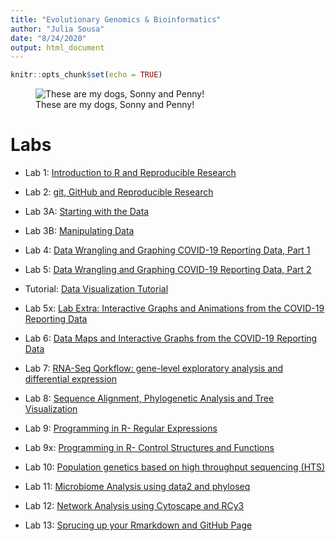```yaml
---
title: "Evolutionary Genomics & Bioinformatics"
author: "Julia Sousa"
date: "8/24/2020"
output: html_document
---
```


```r
knitr::opts_chunk$set(echo = TRUE)
```

![These are my dogs, Sonny and Penny!](IMG_2644.jpg)

# Labs

* Lab 1: [Introduction to R and Reproducible Research](Lab1.html)

* Lab 2: [git, GitHub and Reproducible Research](Lab2.html)

* Lab 3A: [Starting with the Data](Lab3A.html)

* Lab 3B: [Manipulating Data](Lab3B.html)

* Lab 4: [Data Wrangling and Graphing COVID-19 Reporting Data, Part 1](Lab4.html)

* Lab 5: [Data Wrangling and Graphing COVID-19 Reporting Data, Part 2](Lab5.html)

* Tutorial: [Data Visualization Tutorial](data_visualization.html)

* Lab 5x: [Lab Extra: Interactive Graphs and Animations from the COVID-19 Reporting Data](Lab5Extra.html)

* Lab 6: [Data Maps and Interactive Graphs from the COVID-19 Reporting Data](Lab6.html)


* Lab 7: [RNA-Seq Qorkflow: gene-level exploratory analysis and differential expression](Lab7.html)

* Lab 8: [Sequence Alignment, Phylogenetic Analysis and Tree Visualization](Lab8.html)

* Lab 9: [Programming in R- Regular Expressions](Lab9.html)

* Lab 9x: [Programming in R- Control Structures and Functions](Lab9x.html)

* Lab 10: [Population genetics based on high throughput sequencing (HTS)](Lab10.html)

* Lab 11: [Microbiome Analysis using data2 and phyloseq](Lab11.html)

* Lab 12: [Network Analysis using Cytoscape and RCy3](Lab12.html)

* Lab 13: [Sprucing up your Rmarkdown and GitHub Page](Lab13.html)







